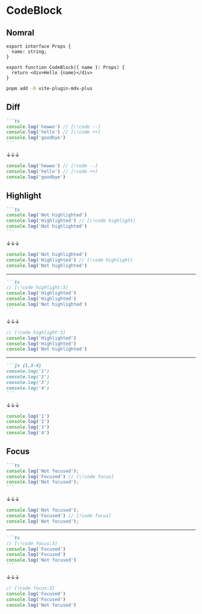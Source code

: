 # CodeBlock

## Nomral

```tsx
export interface Props {
  name: string;
}

export function CodeBlock({ name }: Props) {
  return <div>Hello {name}</div>
}
```

```sh
pnpm add -D vite-plugin-mdx-plus
```

## Diff

````md
```ts
console.log('hewwo') // [\!code --]
console.log('hello') // [\!code ++]
console.log('goodbye')
```
````
↓↓↓
```ts
console.log('hewwo') // [!code --]
console.log('hello') // [!code ++]
console.log('goodbye')
```

## Highlight

````md
```ts
console.log('Not highlighted')
console.log('Highlighted') // [\!code highlight]
console.log('Not highlighted')
```
````
↓↓↓
```ts
console.log('Not highlighted')
console.log('Highlighted') // [!code highlight]
console.log('Not highlighted')
```

---

````md
```ts
// [\!code highlight:3]
console.log('Highlighted')
console.log('Highlighted')
console.log('Not highlighted')
```
````
↓↓↓
```ts
// [!code highlight:3]
console.log('Highlighted')
console.log('Highlighted')
console.log('Not highlighted')
```

---

````md
```js {1,3-4}
console.log('1')
console.log('2')
console.log('3')
console.log('4')
```
````
↓↓↓
```js {1,3-4}
console.log('1')
console.log('2')
console.log('3')
console.log('4')
```

## Focus

````md
```ts
console.log('Not focused');
console.log('Focused') // [\!code focus]
console.log('Not focused');
```
````
↓↓↓
```ts
console.log('Not focused');
console.log('Focused') // [!code focus]
console.log('Not focused');
```

---

````md
```ts
// [\!code focus:3]
console.log('Focused')
console.log('Focused')
console.log('Not focused')
```
````
↓↓↓
```ts
// [!code focus:3]
console.log('Focused')
console.log('Focused')
console.log('Not focused')
```
